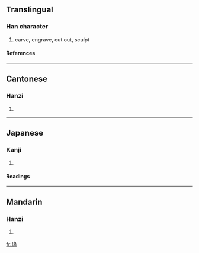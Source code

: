 ==Translingual==
===Han character===
{{Han char|rn=96|rad=玉|as=09|sn=13|four=1713<sub>2</sub>|canj=一土女弓人 (MGVNO)}}
# carve, engrave, cut out, sculpt
====References====
{{Han ref|kx=0737.110|dkj=21113|dj=1148.140|hdz=21129.070|uh=7451|ud=29777|bh=DEB5|bd=57013}}

----
==Cantonese==
===Hanzi===
{{yue-hanzi|jyut=|y=syun6}}
# {{defn|Cantonese}}

----
==Japanese==
===Kanji===
{{ja-kanji|grade=|rs=玉09}}
# {{defn|Japanese}} 
====Readings====
{{ja-readings|on=[[てん]] (ten), [[でん]] (den)|kun=[[うきぼり]] (ukibori)|nanori=}}

----
==Mandarin==
===Hanzi===
{{cmn-hanzi|pin=[[zhuàn]] (zhuan4)|wg=chuan<sup>4</sup>}}
# {{defn|Mandarin}}

[[fr:瑑]]